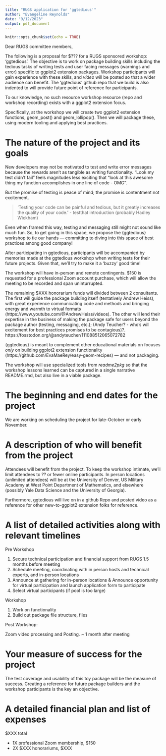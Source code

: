 ```yaml
---
title: "RUGS application for 'ggtedious'"
author: "Evangeline Reynolds"
date: "9/12/2023"
output: pdf_document
---
```


```r
knitr::opts_chunk$set(echo = TRUE)
```

Dear RUGS committee members,

The following is a proposal for $??? for a RUGS sponsored workshop: 'ggtedious'.  The objective is to work on package building skills including the tedious tasks of writing tests and user facing messages (warnings and error) specific to ggplot2 extension packages.  Workshop participants will gain experience with these skills, and *video* will be posted so that a wider audience can benefit.  The 'ggtedious' github repo that we build is also indented to will provide future point of reference for participants. 

To our knowledge, no such resource workshop resource (repo and workshop recording) exists with a ggplot2 extension focus.

Specifically, at the workshop we will create two ggplot2 extension functions, geom_post() and geom_lollipop().  Then we will package these, using modern tooling and applying best practices. 


# The nature of the project and its goals

New developers may not be motivated to test and write error messages because the rewards aren't as tangible as writing functionality. "Look my test didn't fail" feels magnitudes less exciting that "look at this awesome thing my function accomplishes in one line of code - OMG".  

But the promise of testing is peace of mind; the promise is contentment not excitement.  

> 'Testing your code can be painful and tedious, but it greatly increases the quality of your code.'  - testthat introduction (probably Hadley Wickham)

Even when framed this way, testing and messaging still might not sound like much fun.  So, to get going in this space, we propose the {ggtedious} workshop to tie our hands --- committing to diving into this space of best practices among good company!  

After participating in ggtedious, participants will be accompanied by memories made at the ggtedious workshop when writing tests for their future projects. Given that, we'll try to make it a 'buzzy' good time!

The workshop will have in-person and remote contingents.  $150 is requested for a professional Zoom account purchase, which will allow the meeting to be recorded and span uninturrupted.

The remaining $XXX honorarium funds will divided between 2 consultants.  The first will guide the package building itself (tentatively Andrew Heiss), with great experience communicating code and methods and bringing energy and warmth to virtual formats (https://www.youtube.com/@AndrewHeiss/videos).  The other will lend their expertise in the business of making the package safe for users beyond the package author (testing, messaging, etc.); (Andy Teucher? - who's will  excitement for best practices promises to be contagious)?.  https://fosstodon.org/@andyteucher/111088512065072782

{ggtedious} is meant to complement other educational materials on focuses *only* on building ggplot2 extension functionality (https://github.com/EvaMaeRey/easy-geom-recipes) --- and not packaging.

The workshop will use specialized tools from *readme2pkg* so that the workshop lessons learned can be captured in a single narrative README.rmd, but also live in a viable package.


# The beginning and end dates for the project

We are working on scheduling the project for late-October or early November.

# A description of who will benefit from the project

Attendees will benefit from the project.  To keep the workshop intimate, we'll limit attendees to ?? or fewer online participants.  In person locations (unlimited attendees) will be at the University of Denver, US Military Academy at West Point Department of Mathematics, and elsewhere (possibly Yale Data Science and the University of Georgia). 

Furthermore, ggtedious will live on in a github Repo and posted video as a reference for other new-to-ggplot2 extension folks for reference. 

# A list of detailed activities along with relevant timelines

Pre Workshop

1. Secure technical participation and financial support from RUGS 1.5 months before meeting
2. Schedule meeting, coordinating with in person hosts and technical experts, and in-person locations
3. Announce at gathering for in-person locations & Announce opportunity for virtual participation and launch application form to participate
5. Select virtual participants (if pool is too large)

Workshop

1. Work on functionality
2. Build out package file structure, files

Post Workshop: 

Zoom video processing and Posting. ~ 1 month after meeting


# Your measure of success for the project

The test coverage and usability of this toy package will be the measure of success.  Creating a reference for future package builders and the workshop participants is the key an objective. 

# A detailed financial plan and list of expenses

$XXX total

- 1X professional Zoom membership, $150
- 2X \$XXX honorariums, $XXX 
